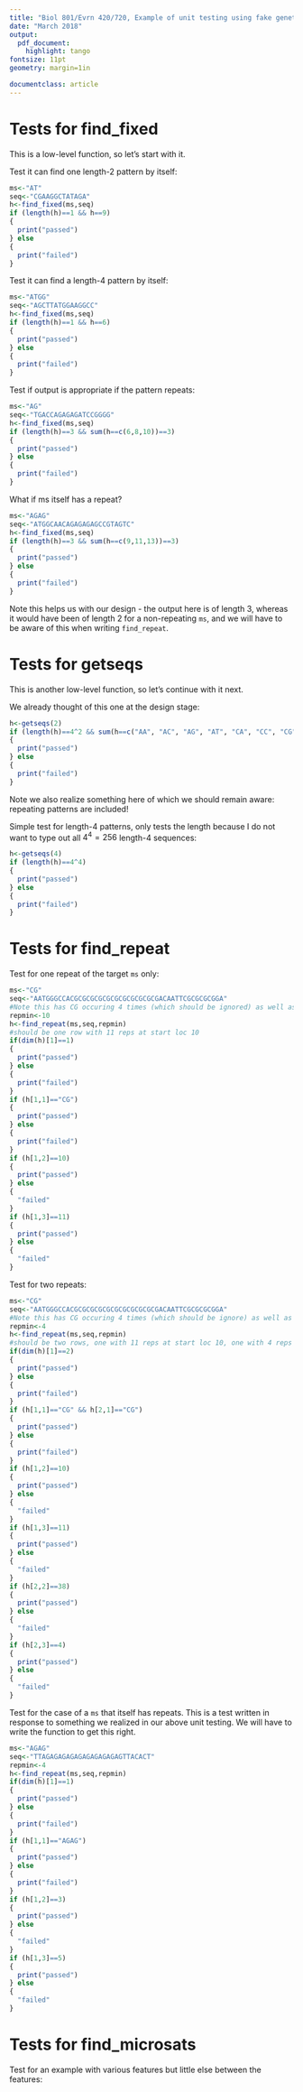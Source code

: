 ```yaml
---
title: "Biol 801/Evrn 420/720, Example of unit testing using fake genetic data, unit tests"
date: "March 2018"
output: 
  pdf_document:
    highlight: tango
fontsize: 11pt
geometry: margin=1in

documentclass: article
---
```


# Tests for find_fixed
This is a low-level function, so let's start with it. 

Test it can find one length-2 pattern by itself:

```r
ms<-"AT"
seq<-"CGAAGGCTATAGA"
h<-find_fixed(ms,seq)
if (length(h)==1 && h==9)
{
  print("passed")
} else
{
  print("failed")
}
```

Test it can find a length-4 pattern by itself:

```r
ms<-"ATGG"
seq<-"AGCTTATGGAAGGCC"
h<-find_fixed(ms,seq)
if (length(h)==1 && h==6)
{
  print("passed")
} else
{
  print("failed")
}
```

Test if output is appropriate if the pattern repeats:

```r
ms<-"AG"
seq<-"TGACCAGAGAGATCCGGGG"
h<-find_fixed(ms,seq)
if (length(h)==3 && sum(h==c(6,8,10))==3)
{
  print("passed")
} else
{
  print("failed")
}
```

What if ms itself has a repeat?

```r
ms<-"AGAG"
seq<-"ATGGCAACAGAGAGAGCCGTAGTC"
h<-find_fixed(ms,seq)
if (length(h)==3 && sum(h==c(9,11,13))==3)
{
  print("passed")
} else
{
  print("failed")
}
```

Note this helps us with our design - the output here is of length 3, whereas it
would have been of length 2 for a non-repeating `ms`, and we will have to be aware 
of this when writing `find_repeat`.

# Tests for getseqs
This is another low-level function, so let's continue with it next.

We already thought of this one at the design stage:

```r
h<-getseqs(2)
if (length(h)==4^2 && sum(h==c("AA", "AC", "AG", "AT", "CA", "CC", "CG", "CT", "GA", "GC", "GG", "GT", "TA", "TC", "TG", "TT"))==4^2)
{
  print("passed")
} else
{
  print("failed")
}
```

Note we also realize something here of which we should remain aware: repeating patterns are included!

Simple test for length-4 patterns, only tests the length because I do not want to type out all $4^4=256$ length-4 sequences:

```r
h<-getseqs(4)
if (length(h)==4^4)
{
  print("passed")
} else
{
  print("failed")
}
```

# Tests for find_repeat

Test for one repeat of the target `ms` only: 

```r
ms<-"CG"
seq<-"AATGGGCCACGCGCGCGCGCGCGCGCGCGCGACAATTCGCGCGCGGA"
#Note this has CG occuring 4 times (which should be ignored) as well as 11 times
repmin<-10  
h<-find_repeat(ms,seq,repmin)
#should be one row with 11 reps at start loc 10
if(dim(h)[1]==1)
{
  print("passed")
} else
{
  print("failed")
}
if (h[1,1]=="CG")
{
  print("passed")
} else
{
  print("failed")
}
if (h[1,2]==10)
{
  print("passed")
} else
{
  "failed"
}
if (h[1,3]==11)
{
  print("passed")
} else
{
  "failed"
}
```

Test for two repeats:

```r
ms<-"CG"
seq<-"AATGGGCCACGCGCGCGCGCGCGCGCGCGCGACAATTCGCGCGCGGA"
#Note this has CG occuring 4 times (which should be ignore) as well as 11 times
repmin<-4  
h<-find_repeat(ms,seq,repmin)
#should be two rows, one with 11 reps at start loc 10, one with 4 reps at loc 38 
if(dim(h)[1]==2)
{
  print("passed")
} else
{
  print("failed")
}
if (h[1,1]=="CG" && h[2,1]=="CG")
{
  print("passed")
} else
{
  print("failed")
}
if (h[1,2]==10)
{
  print("passed")
} else
{
  "failed"
}
if (h[1,3]==11)
{
  print("passed")
} else
{
  "failed"
}
if (h[2,2]==38)
{
  print("passed")
} else
{
  "failed"
}
if (h[2,3]==4)
{
  print("passed")
} else
{
  "failed"
}
```

Test for the case of a `ms` that itself has repeats. This is a test written in response to something we realized 
in our above unit testing. We will have to write the function to get this right.

```r
ms<-"AGAG"
seq<-"TTAGAGAGAGAGAGAGAGAGAGTTACACT"
repmin<-4
h<-find_repeat(ms,seq,repmin)
if(dim(h)[1]==1)
{
  print("passed")
} else
{
  print("failed")
}
if (h[1,1]=="AGAG")
{
  print("passed")
} else
{
  print("failed")
}
if (h[1,2]==3)
{
  print("passed")
} else
{
  "failed"
}
if (h[1,3]==5)
{
  print("passed")
} else
{
  "failed"
}
```

# Tests for find_microsats

Test for an example with various features but little else between the features:

```r


```